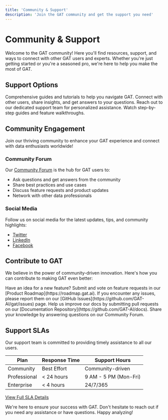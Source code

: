 ```yaml
---
title: 'Community & Support'
description: 'Join the GAT community and get the support you need'
---
```


# Community & Support

Welcome to the GAT community! Here you'll find resources, support, and ways to connect with other GAT users and experts. Whether you're just getting started or you're a seasoned pro, we're here to help you make the most of GAT.

## Support Options

<CardGroup cols={2}>
  <Card title="Documentation" icon="book-open" href="/introduction">
    Comprehensive guides and tutorials to help you navigate GAT.
  </Card>
  <Card title="Community Forum" icon="comments" href="https://community.gat.ai">
    Connect with other users, share insights, and get answers to your questions.
  </Card>
  <Card title="Email Support" icon="envelope" href="mailto:support@gat.ai">
    Reach out to our dedicated support team for personalized assistance.
  </Card>
  <Card title="Video Tutorials" icon="video" href="https://www.youtube.com/c/GATTutorials">
    Watch step-by-step guides and feature walkthroughs.
  </Card>
</CardGroup>

## Community Engagement

<Tip>
Join our thriving community to enhance your GAT experience and connect with data enthusiasts worldwide!
</Tip>

### Community Forum

Our [Community Forum](https://community.gat.ai) is the hub for GAT users to:

- Ask questions and get answers from the community
- Share best practices and use cases
- Discuss feature requests and product updates
- Network with other data professionals

### Social Media

Follow us on social media for the latest updates, tips, and community highlights:

- [Twitter](https://twitter.com/GAT_AI)
- [LinkedIn](https://www.linkedin.com/company/gat-ai)
- [Facebook](https://www.facebook.com/GAT.AI)

## Contribute to GAT

We believe in the power of community-driven innovation. Here's how you can contribute to making GAT even better:

<AccordionGroup>
  <Accordion title="Feature Requests">
    Have an idea for a new feature? Submit and vote on feature requests in our [Product Roadmap](https://roadmap.gat.ai).
  </Accordion>
  <Accordion title="Bug Reports">
    If you encounter any issues, please report them on our [GitHub Issues](https://github.com/GAT-AI/gat/issues) page.
  </Accordion>
  <Accordion title="Documentation Improvements">
    Help us improve our docs by submitting pull requests on our [Documentation Repository](https://github.com/GAT-AI/docs).
  </Accordion>
  <Accordion title="Community Support">
    Share your knowledge by answering questions on our Community Forum.
  </Accordion>
</AccordionGroup>

## Support SLAs

<Note>
Our support team is committed to providing timely assistance to all our users.
</Note>

| Plan | Response Time | Support Hours |
| ---- | ------------- | ------------- |
| Community | Best Effort | Community-driven |
| Professional | < 24 hours | 9 AM - 5 PM (Mon-Fri) |
| Enterprise | < 4 hours | 24/7/365 |

[View Full SLA Details](#)

We're here to ensure your success with GAT. Don't hesitate to reach out if you need any assistance or have questions. Happy analyzing!